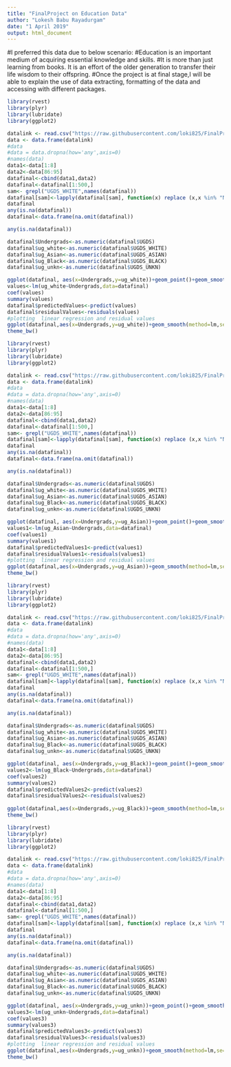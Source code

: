 ---
title: "FinalProject on Education Data"
author: "Lokesh Babu Rayadurgam"
date: "1 April 2019"
output: html_document
---

#I preferred this data due to below scenario:
#Education is an important medium of acquiring essential knowledge and skills. 
#It is more than just learning from books. It is an effort of the older generation to transfer their life wisdom to their offspring. 
#Once the project is at final stage,I will be able to explain the use of data extracting, formatting of the data and accessing with different packages.

```{r}
library(rvest)
library(plyr)
library(lubridate)
library(ggplot2)

datalink <- read.csv("https://raw.githubusercontent.com/loki825/FinalProject/master/Most-Recent-Cohorts-Scorecard-Elements.csv",header=TRUE, sep=",")
data <- data.frame(datalink)
#data
#data = data.dropna(how='any',axis=0)
#names(data)
data1<-data[1:8]
data2<-data[86:95]
datafinal<-cbind(data1,data2)
datafinal<-datafinal[1:500,]
sam<- grepl("UGDS_WHITE",names(datafinal))
datafinal[sam]<-lapply(datafinal[sam], function(x) replace (x,x %in% "NULL", NA))
datafinal
any(is.na(datafinal))
datafinal<-data.frame(na.omit(datafinal))

any(is.na(datafinal))

datafinal$Undergrads<-as.numeric(datafinal$UGDS)
datafinal$ug_white<-as.numeric(datafinal$UGDS_WHITE)
datafinal$ug_Asian<-as.numeric(datafinal$UGDS_ASIAN)
datafinal$ug_Black<-as.numeric(datafinal$UGDS_BLACK)
datafinal$ug_unkn<-as.numeric(datafinal$UGDS_UNKN)

ggplot(datafinal, aes(x=Undergrads,y=ug_white))+geom_point()+geom_smooth(method=lm,se=FALSE, color="black")
values<-lm(ug_white~Undergrads,data=datafinal)
coef(values)
summary(values)
datafinal$predictedValues<-predict(values)
datafinal$residualValues<-residuals(values)
#plotting  linear regression and residual values 
ggplot(datafinal,aes(x=Undergrads,y=ug_white))+geom_smooth(method=lm,se=FALSE,color="grey")+geom_segment(aes(xend=Undergrads,yend=predictedValues),alpha=0.2)+geom_point(aes(color=abs(residualValues)))+scale_color_continuous(low="red",high="blue")+guides(color=FALSE)+geom_point(aes(y=predictedValues),shape=1)
theme_bw()

```

```{r}
library(rvest)
library(plyr)
library(lubridate)
library(ggplot2)

datalink <- read.csv("https://raw.githubusercontent.com/loki825/FinalProject/master/Most-Recent-Cohorts-Scorecard-Elements.csv",header=TRUE, sep=",")
data <- data.frame(datalink)
#data
#data = data.dropna(how='any',axis=0)
#names(data)
data1<-data[1:8]
data2<-data[86:95]
datafinal<-cbind(data1,data2)
datafinal<-datafinal[1:500,]
sam<- grepl("UGDS_WHITE",names(datafinal))
datafinal[sam]<-lapply(datafinal[sam], function(x) replace (x,x %in% "NULL", NA))
datafinal
any(is.na(datafinal))
datafinal<-data.frame(na.omit(datafinal))

any(is.na(datafinal))

datafinal$Undergrads<-as.numeric(datafinal$UGDS)
datafinal$ug_white<-as.numeric(datafinal$UGDS_WHITE)
datafinal$ug_Asian<-as.numeric(datafinal$UGDS_ASIAN)
datafinal$ug_Black<-as.numeric(datafinal$UGDS_BLACK)
datafinal$ug_unkn<-as.numeric(datafinal$UGDS_UNKN)

ggplot(datafinal, aes(x=Undergrads,y=ug_Asian))+geom_point()+geom_smooth(method=lm,se=FALSE, color="black")
values1<-lm(ug_Asian~Undergrads,data=datafinal)
coef(values1)
summary(values1)
datafinal$predictedValues1<-predict(values1)
datafinal$residualValues1<-residuals(values1)
#plotting  linear regression and residual values 
ggplot(datafinal,aes(x=Undergrads,y=ug_Asian))+geom_smooth(method=lm,se=FALSE,color="grey")+geom_segment(aes(xend=Undergrads,yend=predictedValues1),alpha=0.2)+geom_point(aes(color=abs(residualValues1)))+scale_color_continuous(low="red",high="blue")+guides(color=FALSE)+geom_point(aes(y=predictedValues1),shape=1)
theme_bw()
```

```{r}
library(rvest)
library(plyr)
library(lubridate)
library(ggplot2)

datalink <- read.csv("https://raw.githubusercontent.com/loki825/FinalProject/master/Most-Recent-Cohorts-Scorecard-Elements.csv",header=TRUE, sep=",")
data <- data.frame(datalink)
#data
#data = data.dropna(how='any',axis=0)
#names(data)
data1<-data[1:8]
data2<-data[86:95]
datafinal<-cbind(data1,data2)
datafinal<-datafinal[1:500,]
sam<- grepl("UGDS_WHITE",names(datafinal))
datafinal[sam]<-lapply(datafinal[sam], function(x) replace (x,x %in% "NULL", NA))
datafinal
any(is.na(datafinal))
datafinal<-data.frame(na.omit(datafinal))

any(is.na(datafinal))

datafinal$Undergrads<-as.numeric(datafinal$UGDS)
datafinal$ug_white<-as.numeric(datafinal$UGDS_WHITE)
datafinal$ug_Asian<-as.numeric(datafinal$UGDS_ASIAN)
datafinal$ug_Black<-as.numeric(datafinal$UGDS_BLACK)
datafinal$ug_unkn<-as.numeric(datafinal$UGDS_UNKN)

ggplot(datafinal, aes(x=Undergrads,y=ug_Black))+geom_point()+geom_smooth(method=lm,se=FALSE, color="black")
values2<-lm(ug_Black~Undergrads,data=datafinal)
coef(values2)
summary(values2)
datafinal$predictedValues2<-predict(values2)
datafinal$residualValues2<-residuals(values2)
 
ggplot(datafinal,aes(x=Undergrads,y=ug_Black))+geom_smooth(method=lm,se=FALSE,color="grey")+geom_segment(aes(xend=Undergrads,yend=predictedValues2),alpha=0.2)+geom_point(aes(color=abs(residualValues2)))+scale_color_continuous(low="red",high="blue")+guides(color=FALSE)+geom_point(aes(y=predictedValues2),shape=1)
theme_bw()
```

```{r}
library(rvest)
library(plyr)
library(lubridate)
library(ggplot2)

datalink <- read.csv("https://raw.githubusercontent.com/loki825/FinalProject/master/Most-Recent-Cohorts-Scorecard-Elements.csv",header=TRUE, sep=",")
data <- data.frame(datalink)
#data
#data = data.dropna(how='any',axis=0)
#names(data)
data1<-data[1:8]
data2<-data[86:95]
datafinal<-cbind(data1,data2)
datafinal<-datafinal[1:500,]
sam<- grepl("UGDS_WHITE",names(datafinal))
datafinal[sam]<-lapply(datafinal[sam], function(x) replace (x,x %in% "NULL", NA))
datafinal
any(is.na(datafinal))
datafinal<-data.frame(na.omit(datafinal))

any(is.na(datafinal))

datafinal$Undergrads<-as.numeric(datafinal$UGDS)
datafinal$ug_white<-as.numeric(datafinal$UGDS_WHITE)
datafinal$ug_Asian<-as.numeric(datafinal$UGDS_ASIAN)
datafinal$ug_Black<-as.numeric(datafinal$UGDS_BLACK)
datafinal$ug_unkn<-as.numeric(datafinal$UGDS_UNKN)

ggplot(datafinal, aes(x=Undergrads,y=ug_unkn))+geom_point()+geom_smooth(method=lm,se=FALSE, color="black")
values3<-lm(ug_unkn~Undergrads,data=datafinal)
coef(values3)
summary(values3)
datafinal$predictedValues3<-predict(values3)
datafinal$residualValues3<-residuals(values3)
#plotting  linear regression and residual values 
ggplot(datafinal,aes(x=Undergrads,y=ug_unkn))+geom_smooth(method=lm,se=FALSE,color="grey")+geom_segment(aes(xend=Undergrads,yend=predictedValues3),alpha=0.2)+geom_point(aes(color=abs(residualValues3)))+scale_color_continuous(low="red",high="blue")+guides(color=FALSE)+geom_point(aes(y=predictedValues3),shape=1)
theme_bw()
```

